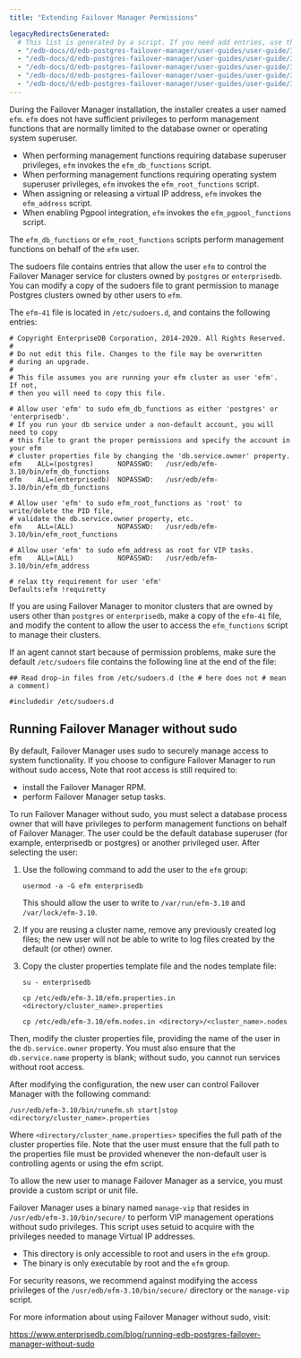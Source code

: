 ```yaml
---
title: "Extending Failover Manager Permissions"

legacyRedirectsGenerated:
  # This list is generated by a script. If you need add entries, use the `legacyRedirects` key.
  - "/edb-docs/d/edb-postgres-failover-manager/user-guides/user-guide/3.6/extending_efm_permissions.html"
  - "/edb-docs/d/edb-postgres-failover-manager/user-guides/user-guide/3.7/extending_efm_permissions.html"
  - "/edb-docs/d/edb-postgres-failover-manager/user-guides/user-guide/3.8/extending_efm_permissions.html"
  - "/edb-docs/d/edb-postgres-failover-manager/user-guides/user-guide/3.9/extending_efm_permissions.html"
  - "/edb-docs/d/edb-postgres-failover-manager/user-guides/user-guide/3.10/extending_efm_permissions.html"
---
```


<div id="extending_efm_permissions" class="registered_link"></div>

During the Failover Manager installation, the installer creates a user named `efm`. `efm` does not have sufficient privileges to perform management functions that are normally limited to the database owner or operating system superuser.

-   When performing management functions requiring database superuser privileges, `efm` invokes the `efm_db_functions` script.
-   When performing management functions requiring operating system superuser privileges, `efm` invokes the `efm_root_functions` script.
-   When assigning or releasing a virtual IP address, `efm` invokes the `efm_address` script.
-   When enabling Pgpool integration, `efm` invokes the `efm_pgpool_functions` script.

The `efm_db_functions` or `efm_root_functions` scripts perform management functions on behalf of the `efm` user.

The sudoers file contains entries that allow the user `efm` to control the Failover Manager service for clusters owned by `postgres` or `enterprisedb`. You can modify a copy of the sudoers file to grant permission to manage Postgres clusters owned by other users to `efm`.

The `efm-41` file is located in `/etc/sudoers.d`, and contains the following entries:

```text
# Copyright EnterpriseDB Corporation, 2014-2020. All Rights Reserved.
#
# Do not edit this file. Changes to the file may be overwritten
# during an upgrade.
#
# This file assumes you are running your efm cluster as user 'efm'.  If not,
# then you will need to copy this file.

# Allow user 'efm' to sudo efm_db_functions as either 'postgres' or 'enterprisedb'.
# If you run your db service under a non-default account, you will need to copy
# this file to grant the proper permissions and specify the account in your efm
# cluster properties file by changing the 'db.service.owner' property.
efm    ALL=(postgres)      NOPASSWD:   /usr/edb/efm-3.10/bin/efm_db_functions
efm    ALL=(enterprisedb)  NOPASSWD:   /usr/edb/efm-3.10/bin/efm_db_functions

# Allow user 'efm' to sudo efm_root_functions as 'root' to write/delete the PID file,
# validate the db.service.owner property, etc.
efm    ALL=(ALL)           NOPASSWD:   /usr/edb/efm-3.10/bin/efm_root_functions

# Allow user 'efm' to sudo efm_address as root for VIP tasks.
efm    ALL=(ALL)           NOPASSWD:   /usr/edb/efm-3.10/bin/efm_address

# relax tty requirement for user 'efm'
Defaults:efm !requiretty
```

If you are using Failover Manager to monitor clusters that are owned by users other than `postgres` or `enterprisedb`, make a copy of the `efm-41` file, and modify the content to allow the user to access the `efm_functions` script to manage their clusters.

If an agent cannot start because of permission problems, make sure the default `/etc/sudoers` file contains the following line at the end of the file:

```text
## Read drop-in files from /etc/sudoers.d (the # here does not # mean a comment)

#includedir /etc/sudoers.d
```

<div id="running_efm_without_sudo" class="registered_link"></div>

## Running Failover Manager without sudo

By default, Failover Manager uses sudo to securely manage access to system functionality. If you choose to configure Failover Manager to run without sudo access, Note that root access is still required to:

-   install the Failover Manager RPM.
-   perform Failover Manager setup tasks.

To run Failover Manager without sudo, you must select a database process owner that will have privileges to perform management functions on behalf of Failover Manager. The user could be the default database superuser (for example, enterprisedb or postgres) or another privileged user. After selecting the user:

1.  Use the following command to add the user to the `efm` group:

    ```text
    usermod -a -G efm enterprisedb
    ```

    This should allow the user to write to `/var/run/efm-3.10` and `/var/lock/efm-3.10`.

2.  If you are reusing a cluster name, remove any previously created log files; the new user will not be able to write to log files created by the default (or other) owner.

3.  Copy the cluster properties template file and the nodes template file:

    ```text
    su - enterprisedb

    cp /etc/edb/efm-3.10/efm.properties.in <directory/cluster_name>.properties

    cp /etc/edb/efm-3.10/efm.nodes.in <directory>/<cluster_name>.nodes
    ```

Then, modify the cluster properties file, providing the name of the user in the `db.service.owner` property. You must also ensure that the `db.service.name` property is blank; without sudo, you cannot run services without root access.

After modifying the configuration, the new user can control Failover Manager with the following command:

```text
/usr/edb/efm-3.10/bin/runefm.sh start|stop <directory/cluster_name>.properties
```

Where `<directory/cluster_name.properties>` specifies the full path of the cluster properties file. Note that the user must ensure that the full path to the properties file must be provided whenever the non-default user is controlling agents or using the efm script.

To allow the new user to manage Failover Manager as a service, you must provide a custom script or unit file.

Failover Manager uses a binary named `manage-vip` that resides in `/usr/edb/efm-3.10/bin/secure/` to perform VIP management operations without sudo privileges. This script uses setuid to acquire with the privileges needed to manage Virtual IP addresses.

-   This directory is only accessible to root and users in the `efm` group.
-   The binary is only executable by root and the `efm` group.

For security reasons, we recommend against modifying the access privileges of the `/usr/edb/efm-3.10/bin/secure/` directory or the `manage-vip` script.

For more information about using Failover Manager without sudo, visit:

<https://www.enterprisedb.com/blog/running-edb-postgres-failover-manager-without-sudo>
